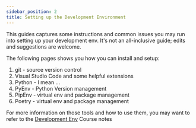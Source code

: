 ```yaml
---
sidebar_position: 2
title: Setting up the Development Environment
---
```


This guides captures some instructions and common issues you may run into setting up your development env. It's not an all-inclusive guide; edits and suggestions are welcome.

The following pages shows you how you can install and setup:
1. git - source version control
2. Visual Studio Code and some helpful extensions
3. Python - I mean ...
4. PyEnv - Python Version management
5. PipEnv - virtual env and package management
6. Poetry - virtual env and package management

For more information on those tools and how to use them, you may want to refer to the [Development Env](/course-notes/dev-env) Course notes
